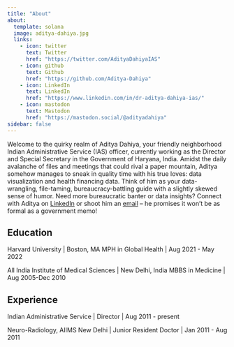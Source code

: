 ```yaml
---
title: "About"
about:
  template: solana
  image: aditya-dahiya.jpg
  links:
    - icon: twitter
      text: Twitter
      href: "https://twitter.com/AdityaDahiyaIAS"
    - icon: github
      text: Github
      href: "https://github.com/Aditya-Dahiya"
    - icon: LinkedIn
      text: LinkedIn
      href: "https://www.linkedin.com/in/dr-aditya-dahiya-ias/"
    - icon: mastodon
      text: Mastodon
      href: "https://mastodon.social/@adityadahiya"
sidebar: false
---
```


Welcome to the quirky realm of Aditya Dahiya, your friendly neighborhood Indian Administrative Service (IAS) officer, currently working as the Director and Special Secretary in the Government of Haryana, India. Amidst the daily avalanche of files and meetings that could rival a paper mountain, Aditya somehow manages to sneak in quality time with his true loves: data visualization and health financing data. Think of him as your data-wrangling, file-taming, bureaucracy-battling guide with a slightly skewed sense of humor. Need more bureaucratic banter or data insights? Connect with Aditya on [LinkedIn](https://www.linkedin.com/in/dr-aditya-dahiya-ias/) or shoot him an [email](mailto:%20adityadahiyaaiims@proton.me) -- he promises it won't be as formal as a government memo!

## Education

Harvard University \| Boston, MA MPH in Global Health \| Aug 2021 - May 2022

All India Institute of Medical Sciences \| New Delhi, India MBBS in Medicine \| Aug 2005-Dec 2010

## Experience

Indian Administrative Service \| Director \| Aug 2011 - present

Neuro-Radiology, AIIMS New Delhi \| Junior Resident Doctor \| Jan 2011 - Aug 2011
